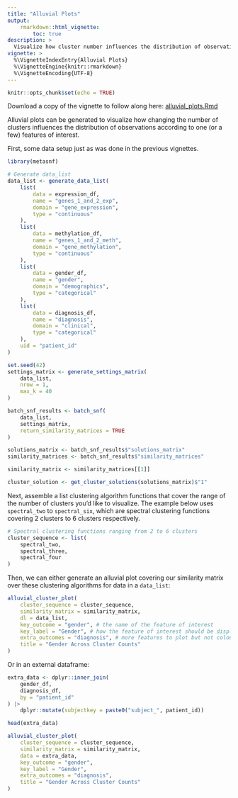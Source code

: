```yaml
---
title: "Alluvial Plots"
output:
    rmarkdown::html_vignette:
        toc: true
description: >
  Visualize how cluster number influences the distribution of observations.
vignette: >
  %\VignetteIndexEntry{Alluvial Plots}
  %\VignetteEngine{knitr::rmarkdown}
  %\VignetteEncoding{UTF-8}
---
```


```r
knitr::opts_chunk$set(echo = TRUE)
```

Download a copy of the vignette to follow along here: [alluvial_plots.Rmd](https://raw.githubusercontent.com/BRANCHlab/metasnf/main/vignettes/alluvial_plots.Rmd)

Alluvial plots can be generated to visualize how changing the number of clusters influences the distribution of observations according to one (or a few) features of interest.

First, some data setup just as was done in the previous vignettes.

```r
library(metasnf)

# Generate data_list
data_list <- generate_data_list(
    list(
        data = expression_df,
        name = "genes_1_and_2_exp",
        domain = "gene_expression",
        type = "continuous"
    ),
    list(
        data = methylation_df,
        name = "genes_1_and_2_meth",
        domain = "gene_methylation",
        type = "continuous"
    ),
    list(
        data = gender_df,
        name = "gender",
        domain = "demographics",
        type = "categorical"
    ),
    list(
        data = diagnosis_df,
        name = "diagnosis",
        domain = "clinical",
        type = "categorical"
    ),
    uid = "patient_id"
)

set.seed(42)
settings_matrix <- generate_settings_matrix(
    data_list,
    nrow = 1,
    max_k = 40
)

batch_snf_results <- batch_snf(
    data_list,
    settings_matrix,
    return_similarity_matrices = TRUE
)

solutions_matrix <- batch_snf_results$"solutions_matrix"
similarity_matrices <- batch_snf_results$"similarity_matrices"

similarity_matrix <- similarity_matrices[[1]]

cluster_solution <- get_cluster_solutions(solutions_matrix)$"1"
```

Next, assemble a list clustering algorithm functions that cover the range of the number of clusters you'd like to visualize.
The example below uses `spectral_two` to `spectral_six`, which are spectral clustering functions covering 2 clusters to 6 clusters respectively.

```r
# Spectral clustering functions ranging from 2 to 6 clusters
cluster_sequence <- list(
    spectral_two,
    spectral_three,
    spectral_four
)
```

Then, we can either generate an alluvial plot covering our similarity matrix over these clustering algorithms for data in a `data_list`:

```r
alluvial_cluster_plot(
    cluster_sequence = cluster_sequence,
    similarity_matrix = similarity_matrix,
    dl = data_list,
    key_outcome = "gender", # the name of the feature of interest
    key_label = "Gender", # how the feature of interest should be displayed
    extra_outcomes = "diagnosis", # more features to plot but not colour by
    title = "Gender Across Cluster Counts"
)
```

Or in an external dataframe:

```r
extra_data <- dplyr::inner_join(
    gender_df,
    diagnosis_df,
    by = "patient_id"
) |>
    dplyr::mutate(subjectkey = paste0("subject_", patient_id))

head(extra_data)

alluvial_cluster_plot(
    cluster_sequence = cluster_sequence,
    similarity_matrix = similarity_matrix,
    data = extra_data,
    key_outcome = "gender",
    key_label = "Gender",
    extra_outcomes = "diagnosis",
    title = "Gender Across Cluster Counts"
)
```
